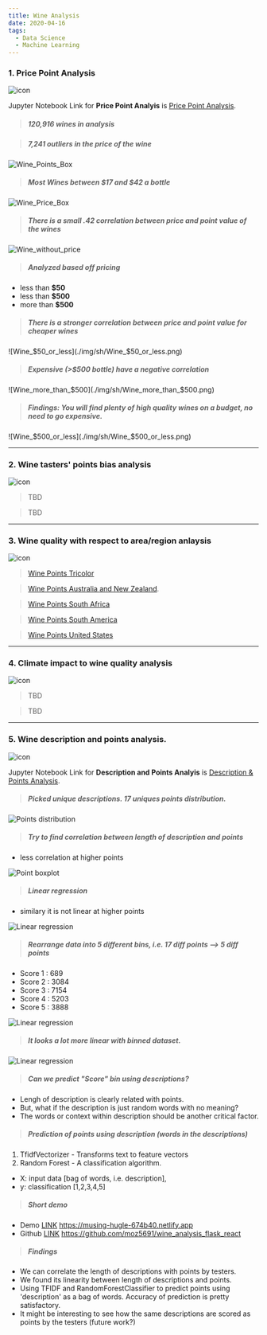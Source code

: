 ```yaml
---
title: Wine Analysis
date: 2020-04-16
tags:
  - Data Science
  - Machine Learning
---
```


### 1. Price Point Analysis

![icon](./img/sh/wine_price.jpg)

Jupyter Notebook Link for **Price Point Analyis** is [Price Point Analysis](https://nbviewer.jupyter.org/github/halotx3/ccass-wine-ds/blob/master/Wine%20-%20By%20the%20Numbers%20-%20Price_Point.ipynb "Jupyter notebook").

> ##### **120,916 wines** in analysis

> ##### **7,241 outliers** in the price of the wine

![Wine_Points_Box](./img/sh/Wine_Points_Box.png)

> ##### Most Wines between **$17 and $42** a bottle

![Wine_Price_Box](./img/sh/Wine_Price_Box.png)

> ##### There is a small .42 correlation between price and point value of the wines


![Wine_without_price](./img/sh/Wine_without_price.png)

> ##### Analyzed based off pricing
* less than **$50**
* less than **$500**
* more than **$500**


> ##### There is a stronger correlation between price and point value for cheaper wines

![Wine_$50_or_less](./img/sh/Wine_$50_or_less.png)

> ##### Expensive (>$500 bottle) have a negative correlation

![Wine_more_than_$500](./img/sh/Wine_more_than_$500.png)

> ##### Findings: You will find plenty of high quality wines on a budget, no need to go expensive.

![Wine_$500_or_less](./img/sh/Wine_$500_or_less.png)

-----------

### 2. Wine tasters' points bias analysis 

![icon](./img/cb/wine_tasting.jpg)

> TBD

> TBD

------------

### 3. Wine quality with respect to area/region anlaysis 

![icon](./img/sc/wine_world_bubble.jpg)

> [Wine Points Tricolor](https://slcassidy.github.io/ccass_graphs//slc_WinePoints_tricolor.html "gmap")

> [Wine Points Australia and New Zealand](https://slcassidy.github.io/ccass_graphs//slc_WinePoints_Australia_NZ.html "gmap").

> [Wine Points South Africa](https://slcassidy.github.io/ccass_graphs//slc_WinePoints_SAfrical.html "gmap")

> [Wine Points South America](https://slcassidy.github.io/ccass_graphs//slc_WinePoints_SAmerica.html "gmap")

> [Wine Points United States](https://slcassidy.github.io/ccass_graphs//slc_WinePoints_USA.html "gmap")

-----------

### 4. Climate impact to wine quality analysis

![icon](./img/ah/wine_climate.jpg)
> TBD

> TBD

-------

### 5. Wine description and points analysis.
![icon](./img/ca/wine&words.jpg)

Jupyter Notebook Link for **Description and Points Analyis** is [Description & Points Analysis](https://nbviewer.jupyter.org/github/halotx3/ccass-wine-ds/blob/ca-baseline/wine-ca.ipynb "Jupyter notebook").

> ##### Picked unique descriptions. 17 uniques points distribution.


![Points distribution](./img/ca/fig_01.png)


> ##### Try to find correlation between length of description and points
* less correlation at higher points

![Point boxplot](./img/ca/fig_02.png)


> ##### Linear regression 
* similary it is not linear at higher points

![Linear regression](./img/ca/fig_03.png)

> ##### Rearrange data into 5 different bins, i.e. 17 diff points --> 5 diff points
* Score 1 : 689
* Score 2 : 3084
* Score 3 : 7154
* Score 4 : 5203
* Score 5 : 3888

![Linear regression](./img/ca/fig_04.png)

> ##### It looks a lot more linear with binned dataset.

![Linear regression](./img/ca/fig_05.png)

> ##### Can we predict "Score" bin using descriptions?  

* Lengh of description is clearly related with points. 
* But, what if the description is just random words with no meaning?
* The words or context within description should be another critical factor.

> ##### Prediction of points using description (words in the descriptions)

  1. TfidfVectorizer - Transforms text to feature vectors
  2. Random Forest - A classification algorithm. 
  * X: input data [bag of words, i.e. description], 
  * y: classification [1,2,3,4,5]

> ##### Short demo 
* Demo [LINK](https://musing-hugle-674b40.netlify.app) https://musing-hugle-674b40.netlify.app
* Github [LINK](https://github.com/moz5691/wine_analysis_flask_react) https://github.com/moz5691/wine_analysis_flask_react

> ##### Findings  

* We can correlate the length of descriptions with points by testers. 
* We found its linearity between length of descriptions and points.
* Using TFIDF and RandomForestClassifier to predict points using 'description' as a bag of words. Accuracy of prediction is pretty satisfactory. 
* It might be interesting to see how the same descriptions are scored as points by the testers (future work?)